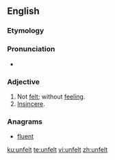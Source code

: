 ==English==

===Etymology===
{{prefix|en|un|felt}}

===Pronunciation===
* {{rhymes|ɛlt|lang=en}}

===Adjective===
{{en-adj}}
# Not [[felt]]; without [[feeling]].
# [[insincere|Insincere]].

===Anagrams===
* [[fluent#English|fluent]]

[[ku:unfelt]]
[[te:unfelt]]
[[vi:unfelt]]
[[zh:unfelt]]